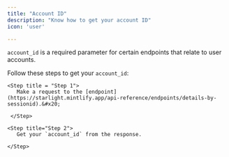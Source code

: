 ```yaml
---
title: "Account ID"
description: "Know how to get your account ID"
icon: 'user'

---
```


`account_id` is a required parameter for certain endpoints that relate to user accounts.

Follow these steps to get your `account_id`:

<Steps>

    <Step title = "Step 1">
       Make a request to the [endpoint](https://starlight.mintlify.app/api-reference/endpoints/details-by-sessionid).&#x20;

     </Step>

    <Step title="Step 2">
       Get your `account_id` from the response.

    </Step>

</Steps>